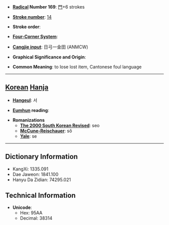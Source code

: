 * '''[[Wiktionary:Chinese radical index| Radical]] Number 169''': [[Wiktionary:Chinese radical index 門|門]]+6 strokes

* '''[[Wiktionary:Chinese total strokes index|Stroke number]]''': [[Wiktionary:Chinese total strokes index 14|14]]

* '''Stroke order''': 

* '''[[Wiktionary:Chinese four corner index|Four-Corner System]]''': 

* '''[[Wiktionary:Chinese Cangjie index|Cangjie input]]''': 日弓一金田 (ANMCW)

* '''Graphical Significance and Origin''': 

* '''Common Meaning''': to lose lost item, Cantonese foul language

----

== [[Korean]] [[Hanja]] ==

* '''[[Hangeul]]''': 서

* '''[[Eumhun]] reading''': 

* '''Romanizations'''
** '''[[The 2000 South Korean Revised Romanization|The 2000 South Korean Revised]]''': seo
** '''[[McCune-Reischauer]]''': sŏ
** '''[[Yale]]''': se

----

== Dictionary Information ==

* KangXi: 1335.091
* Dae Jaweon: 1841.100
* Hanyu Da Zidian: 74295.021

== Technical Information ==

* '''Unicode''':
** Hex: 95AA
** Decimal: 38314